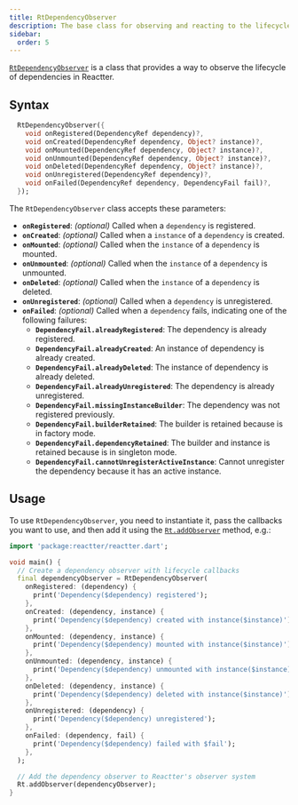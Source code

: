 ```yaml
---
title: RtDependencyObserver
description: The base class for observing and reacting to the lifecycle events of dependencies in Reactter, such as registration, creation, mounting, and deletion.
sidebar:
  order: 5
---
```



<HT><a href="https://pub.dev/documentation/reactter/latest/reactter/RtDependencyObserver-class.html" target="_blank">`RtDependencyObserver`</a></HT> is a class that provides a way to observe the lifecycle of dependencies in Reactter.

## Syntax

```dart showLineNumbers=false
  RtDependencyObserver({
    void onRegistered(DependencyRef dependency)?,
    void onCreated(DependencyRef dependency, Object? instance)?,
    void onMounted(DependencyRef dependency, Object? instance)?,
    void onUnmounted(DependencyRef dependency, Object? instance)?,
    void onDeleted(DependencyRef dependency, Object? instance)?,
    void onUnregistered(DependencyRef dependency)?,
    void onFailed(DependencyRef dependency, DependencyFail fail)?,
  });
```

The <HT>`RtDependencyObserver`</HT> class accepts these parameters:

- <HM>**`onRegistered`**</HM>: *(optional)* Called when a `dependency` is registered.
- <HM>**`onCreated`**</HM>: *(optional)* Called when a `instance` of a `dependency` is created.
- <HM>**`onMounted`**</HM>: *(optional)* Called when the `instance` of a `dependency` is mounted.
- <HM>**`onUnmounted`**</HM>: *(optional)* Called when the `instance` of a `dependency` is unmounted.
- <HM>**`onDeleted`**</HM>: *(optional)* Called when the `instance` of a `dependency` is deleted.
- <HM>**`onUnregistered`**</HM>: *(optional)* Called when a `dependency` is unregistered.
- <HM>**`onFailed`**</HM>: *(optional)* Called when a `dependency` fails, indicating one of the following failures:
  - <HE>**`DependencyFail.alreadyRegistered`**</HE>: The dependency is already registered.
  - <HE>**`DependencyFail.alreadyCreated`**</HE>: An instance of dependency is already created.
  - <HE>**`DependencyFail.alreadyDeleted`**</HE>: The instance of dependency is already deleted.
  - <HE>**`DependencyFail.alreadyUnregistered`**</HE>: The dependency is already unregistered.
  - <HE>**`DependencyFail.missingInstanceBuilder`**</HE>: The dependency was not registered previously.
  - <HE>**`DependencyFail.builderRetained`**</HE>: The builder is retained because is in factory mode.
  - <HE>**`DependencyFail.dependencyRetained`**</HE>: The builder and instance is retained because is in singleton mode.
  - <HE>**`DependencyFail.cannotUnregisterActiveInstance`**</HE>: Cannot unregister the dependency because it has an active instance.

## Usage

To use <HT>`RtDependencyObserver`</HT>, you need to instantiate it, pass the callbacks you want to use, and then add it using the <HM>[`Rt.addObserver`](/reactter/api/methods/debugging_methods/#rtaddobserver)</HM> method, e.g.:

```dart "RtDependencyObserver" "Rt.addObserver"
import 'package:reactter/reactter.dart';

void main() {
  // Create a dependency observer with lifecycle callbacks
  final dependencyObserver = RtDependencyObserver(
    onRegistered: (dependency) {
      print('Dependency($dependency) registered');
    },
    onCreated: (dependency, instance) {
      print('Dependency($dependency) created with instance($instance)');
    },
    onMounted: (dependency, instance) {
      print('Dependency($dependency) mounted with instance($instance)');
    },
    onUnmounted: (dependency, instance) {
      print('Dependency($dependency) unmounted with instance($instance)');
    },
    onDeleted: (dependency, instance) {
      print('Dependency($dependency) deleted with instance($instance)');
    },
    onUnregistered: (dependency) {
      print('Dependency($dependency) unregistered');
    },
    onFailed: (dependency, fail) {
      print('Dependency($dependency) failed with $fail');
    },
  );

  // Add the dependency observer to Reactter's observer system
  Rt.addObserver(dependencyObserver);
}
```